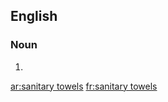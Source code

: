 
==English==

===Noun===
{{head|en|plural}}

# {{plural of|sanitary towel|lang=en|nocat=1}}

[[ar:sanitary towels]]
[[fr:sanitary towels]]